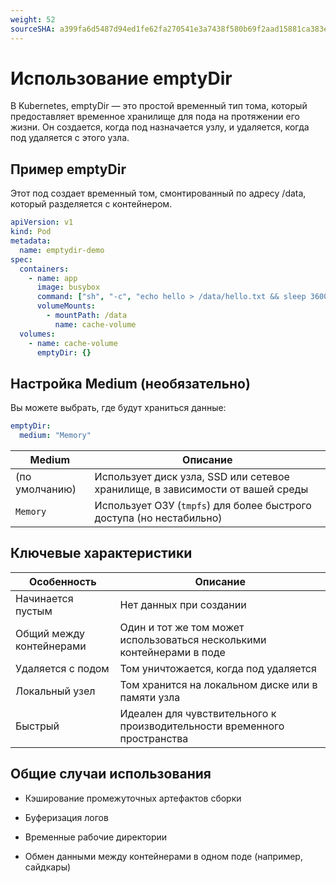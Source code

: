 ```yaml
---
weight: 52
sourceSHA: a399fa6d5487d94ed1fe62fa270541e3a7438f580b69f2aad15881ca383e7f8b
---
```


# Использование emptyDir

В Kubernetes, emptyDir — это простой временный тип тома, который предоставляет временное хранилище для пода на протяжении его жизни. Он создается, когда под назначается узлу, и удаляется, когда под удаляется с этого узла.

## Пример emptyDir

Этот под создает временный том, смонтированный по адресу /data, который разделяется с контейнером.

```yaml
apiVersion: v1
kind: Pod
metadata:
  name: emptydir-demo
spec:
  containers:
    - name: app
      image: busybox
      command: ["sh", "-c", "echo hello > /data/hello.txt && sleep 3600"]
      volumeMounts:
        - mountPath: /data
          name: cache-volume
  volumes:
    - name: cache-volume
      emptyDir: {}
```

## Настройка Medium (необязательно)

Вы можете выбрать, где будут храниться данные:

```yaml
emptyDir:
  medium: "Memory"
```

| Medium    | Описание                                                             |
| --------- | --------------------------------------------------------------------- |
| (по умолчанию) | Использует диск узла, SSD или сетевое хранилище, в зависимости от вашей среды |
| `Memory`  | Использует ОЗУ (`tmpfs`) для более быстрого доступа (но нестабильно)                     |

## Ключевые характеристики

| Особенность               | Описание                                               |
| ------------------------ | --------------------------------------------------------- |
| Начинается пустым        | Нет данных при создании                                      |
| Общий между контейнерами | Один и тот же том может использоваться несколькими контейнерами в поде |
| Удаляется с подом        | Том уничтожается, когда под удаляется               |
| Локальный узел           | Том хранится на локальном диске или в памяти узла       |
| Быстрый                  | Идеален для чувствительного к производительности временного пространства             |

## Общие случаи использования

- Кэширование промежуточных артефактов сборки

- Буферизация логов

- Временные рабочие директории

- Обмен данными между контейнерами в одном поде (например, сайдкары)
